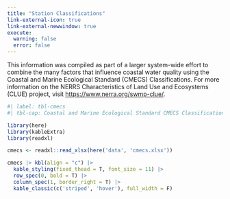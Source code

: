 ---
title: "Station Classifications"
link-external-icon: true
link-external-newwindow: true
execute:
  warning: false
  error: false
---

This information was compiled as part of a larger system-wide effort to combine the many factors that influence coastal water quality using the Coastal and Marine Ecological Standard (CMECS) Classifications. For more information on the NERRS Characteristics of Land Use and Ecosystems (CLUE) project, visit <https://www.nerra.org/swmp-clue/>.

```{r}
#| label: tbl-cmecs
#| tbl-cap: Coastal and Marine Ecological Standard CMECS Classifications for the four GTM Research Reserve long-term water quality monitoring stations, Pine Island (GTMPIWQ), San Sebastian (GTMSSWQ), Fort Matanzas (GTMFMWQ), and Pellicer Creek (GTMPCWQ).

library(here)
library(kableExtra) 
library(readxl)

cmecs <- readxl::read_xlsx(here('data', 'cmecs.xlsx'))

cmecs |> kbl(align = "c") |> 
  kable_styling(fixed_thead = T, font_size = 11) |> 
  row_spec(0, bold = T) |> 
  column_spec(1, border_right = T) |>
  kable_classic(c('striped', 'hover'), full_width = F)
```